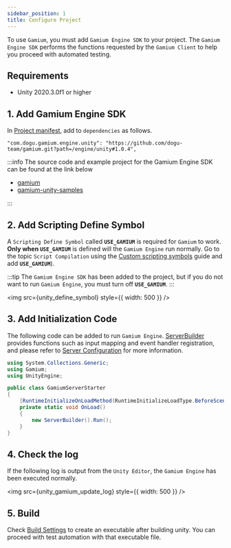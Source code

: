 ```yaml
---
sidebar_position: 1
title: Configure Project
---
```



To use `Gamium`, you must add `Gamium Engine SDK` to your project.
The `Gamium Engine SDK` performs the functions requested by the `Gamium Client` to help you proceed with automated testing.

## Requirements

- Unity 2020.3.0f1 or higher

## 1. Add Gamium Engine SDK

In [Project manifest](https://docs.unity3d.com/Manual/upm-manifestPrj.html), add to `dependencies` as follows.

```
"com.dogu.gamium.engine.unity": "https://github.com/dogu-team/gamium.git?path=/engine/unity#1.0.4",
```

:::info
The source code and example project for the Gamium Engine SDK can be found at the link below

- [gamium](https://github.com/dogu-team/gamium)
- [gamium-unity-samples](https://github.com/dogu-team/gamium-unity-samples)

:::

## 2. Add Scripting Define Symbol

A `Scripting Define Symbol` called **`USE_GAMIUM`** is required for `Gamium` to work. **Only when `USE_GAMIUM`** is defined will the `Gamium Engine` run normally.
Go to the topic `Script Compilation` using the [Custom scripting symbols](https://docs.unity3d.com/Manual/CustomScriptingSymbols.html) guide and add **`USE_GAMIUM`**).

:::tip
The `Gamium Engine SDK` has been added to the project, but if you do not want to run `Gamium Engine`, you must turn off **`USE_GAMIUM`**.
:::

<img src={unity_define_symbol} style={{ width: 500 }} />

## 3. Add Initialization Code

The following code can be added to run `Gamium Engine`.
[ServerBuilder](server-configuration) provides functions such as input mapping and event handler registration, and please refer to [Server Configuration](server-configuration) for more information.

```csharp
using System.Collections.Generic;
using Gamium;
using UnityEngine;

public class GamiumServerStarter
{
    [RuntimeInitializeOnLoadMethod(RuntimeInitializeLoadType.BeforeSceneLoad)]
    private static void OnLoad()
    {
        new ServerBuilder().Run();
    }
}
```

## 4. Check the log

If the following log is output from the `Unity Editor`, the `Gamium Engine` has been executed normally.

<img src={unity_gamium_update_log} style={{ width: 500 }} />

## 5. Build

Check [Build Settings](https://docs.unity3d.com/Manual/BuildSettings.html) to create an executable after building unity.
You can proceed with test automation with that executable file.
